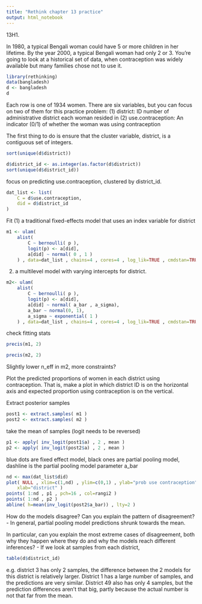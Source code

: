 ```yaml
---
title: "Rethink chapter 13 practice"
output: html_notebook
---
```


13H1.

In 1980, a typical Bengali woman could have 5 or more children in her lifetime. By the year 2000, a typical Bengali woman had only 2 or 3. You’re going to look at a historical set of data, when contraception was widely available but many families chose not to use it.

```r
library(rethinking)
data(bangladesh)
d <- bangladesh
d
```
Each row is one of 1934 women. There are six variables, but you can focus on two of them for this practice problem:
(1) district: ID number of administrative district each woman resided in 
(2) use.contraception: An indicator (0/1) of whether the woman was using
contraception

The first thing to do is ensure that the cluster variable, district, is a contiguous set of integers. 

```r
sort(unique(d$district))
```
```r
d$district_id <- as.integer(as.factor(d$district))
sort(unique(d$district_id))
```

focus on predicting use.contraception, clustered by district_id. 

```r
dat_list <- list(
    C = d$use.contraception,
    did = d$district_id
)
```

Fit
(1) a traditional fixed-effects model that uses an index variable for district 

```r
m1 <- ulam(
    alist(
        C ~ bernoulli( p ),
        logit(p) <- a[did],
        a[did] ~ normal( 0 , 1 )
    ) , data=dat_list , chains=4 , cores=4 , log_lik=TRUE , cmdstan=TRUE )
```
(2) a multilevel model with varying intercepts for district. 

```r
m2<- ulam(
    alist(
        C ~ bernoulli( p ),
        logit(p) <- a[did],
        a[did] ~ normal( a_bar , a_sigma),
        a_bar ~ normal(0, 1),
        a_sigma ~ exponential( 1 )
    ) , data=dat_list , chains=4 , cores=4 , log_lik=TRUE , cmdstan=TRUE )
```
check fitting stats

```r
precis(m1, 2)
```
```r
precis(m2, 2)
```
Slightly lower n_eff in m2, more constraints?

Plot the predicted proportions of women in each district using contraception. That is, make a plot in which district ID is on the horizontal axis and expected proportion using contraception is on the vertical.

Extract posterior samples
```r
post1 <- extract.samples( m1 )
post2 <- extract.samples( m2 )
```

take the mean of samples (logit needs to be reversed)
```r
p1 <- apply( inv_logit(post1$a) , 2 , mean )
p2 <- apply( inv_logit(post2$a) , 2 , mean )
```

blue dots are fixed effect model, black ones are partial pooling model, dashline is the partial pooling model parameter a_bar

```r
nd <- max(dat_list$did)
plot( NULL , xlim=c(1,nd) , ylim=c(0,1) , ylab="prob use contraception" , 
    xlab="district" )
points( 1:nd , p1 , pch=16 , col=rangi2 )
points( 1:nd , p2 )
abline( h=mean(inv_logit(post2$a_bar)) , lty=2 )
```
How do the models disagree? Can you explain the pattern of disagreement? 
- In general, partial pooling model predictions shrunk towards the mean.

In particular, can you explain the most extreme cases of disagreement, both why they happen where they do and why the models reach different inferences?
- If we look at samples from each district,

```r
table(d$district_id)
```
e.g. district 3 has only 2 samples, the difference between the 2 models for this district is relatively larger. District 1 has a large number of samples, and the predictions are very similar. 
District 49 also has only 4 samples, but the prediction differences aren't that big, partly because the actual number is not that far from the mean.

